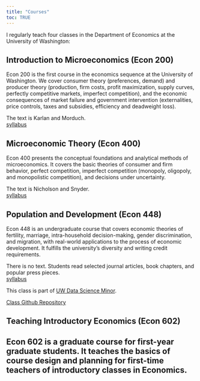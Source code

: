 ```yaml
---
title: "Courses"
toc: TRUE
---
```


I regularly teach four classes in the Department of Economics at the University of Washington:

## Introduction to Microeconomics (Econ 200)  
   Econ 200 is the first course in the economics sequence at the University of Washington. We cover consumer theory (preferences, demand) and producer theory (production, firm costs, profit maximization, supply curves, perfectly competitive markets, imperfect competition), and the economic consequences of market failure and government intervention (externalities, price controls, taxes and subsidies, efficiency and deadweight loss).  

   The text is Karlan and Morduch.  
   [syllabus](files/Econ_200_Syllabus_Win_23_Knox.pdf)

## Microeconomic Theory (Econ 400)  
   Econ 400 presents the conceptual foundations and analytical methods of microeconomics. It covers the basic theories of consumer and firm behavior, perfect competition, imperfect competition (monopoly, oligopoly, and monopolistic competition), and decisions under uncertainty.  
   
   The text is Nicholson and Snyder.  
   [syllabus](files/Econ_400_Syllabus_Win_23_Knox.pdf)

## Population and Development (Econ 448)  
   Econ 448 is an undergraduate course that covers economic theories of fertility, marriage, intra-household decision-making, gender discrimination, and migration, with real-world applications to the process of economic development. It fulfills the university’s diversity and writing credit requirements.  
   
   There is no text.  Students read selected journal articles, book chapters, and popular press pieces.  
   [syllabus](files/Econ_448_Syllabus_Win_24_Knox.pdf)
   
   This class is part of [UW Data Science Minor](https://dataminor.uw.edu/). 
   
   [Class Github Repository](https://github.com/melishka/Econ_448_DevoPop)
   
## Teaching Introductory Economics (Econ 602)   
   Econ 602 is a graduate course for first-year graduate students.  It teaches the basics of course design and planning for first-time teachers of introductory classes in Economics.
---
